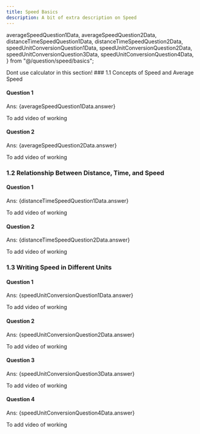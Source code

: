 ```yaml
---
title: Speed Basics
description: A bit of extra description on Speed
---
```




  averageSpeedQuestion1Data,
  averageSpeedQuestion2Data,
  distanceTimeSpeedQuestion1Data,
  distanceTimeSpeedQuestion2Data,
  speedUnitConversionQuestion1Data,
  speedUnitConversionQuestion2Data,
  speedUnitConversionQuestion3Data,
  speedUnitConversionQuestion4Data,
} from "@/question/speed/basics";

<Callout type="warn" title="Note">
  Dont use calculator in this section!
</Callout>
### 1.1 Concepts of Speed and Average Speed

#### Question 1

<Accordions>
  <Accordion title="Question">
    <MultipleChoiceQuestion questionData={averageSpeedQuestion1Data} />
  </Accordion>

  <Accordion title="Answer Walkthrough">
    <p className="ml-11">Ans: {averageSpeedQuestion1Data.answer}</p>
    To add video of working
  </Accordion>
</Accordions>

#### Question 2

<Accordions>
  <Accordion title="Question">
    <MultipleChoiceQuestion questionData={averageSpeedQuestion2Data} />
  </Accordion>

  <Accordion title="Answer Walkthrough">
    <p className="ml-11">Ans: {averageSpeedQuestion2Data.answer}</p>
    To add video of working
  </Accordion>
</Accordions>

### 1.2 Relationship Between Distance, Time, and Speed

#### Question 1

<Accordions>
  <Accordion title="Question">
    <MultipleChoiceQuestion questionData={distanceTimeSpeedQuestion1Data} />
  </Accordion>

  <Accordion title="Answer Walkthrough">
    <p className="ml-11">Ans: {distanceTimeSpeedQuestion1Data.answer}</p>
    To add video of working
  </Accordion>
</Accordions>

#### Question 2

<Accordions>
  <Accordion title="Question">
    <MultipleChoiceQuestion questionData={distanceTimeSpeedQuestion2Data} />
  </Accordion>

  <Accordion title="Answer Walkthrough">
    <p className="ml-11">Ans: {distanceTimeSpeedQuestion2Data.answer}</p>
    To add video of working
  </Accordion>
</Accordions>

### 1.3 Writing Speed in Different Units

#### Question 1

<Accordions>
  <Accordion title="Question">
    <MultipleChoiceQuestion questionData={speedUnitConversionQuestion1Data} />
  </Accordion>

  <Accordion title="Answer Walkthrough">
    <p className="ml-11">Ans: {speedUnitConversionQuestion1Data.answer}</p>
    To add video of working
  </Accordion>
</Accordions>

#### Question 2

<Accordions>
  <Accordion title="Question">
    <MultipleChoiceQuestion questionData={speedUnitConversionQuestion2Data} />
  </Accordion>

  <Accordion title="Answer Walkthrough">
    <p className="ml-11">Ans: {speedUnitConversionQuestion2Data.answer}</p>
    To add video of working
  </Accordion>
</Accordions>

#### Question 3

<Accordions>
  <Accordion title="Question">
    <MultipleChoiceQuestion questionData={speedUnitConversionQuestion3Data} />
  </Accordion>

  <Accordion title="Answer Walkthrough">
    <p className="ml-11">Ans: {speedUnitConversionQuestion3Data.answer}</p>
    To add video of working
  </Accordion>
</Accordions>

#### Question 4

<Accordions>
  <Accordion title="Question">
    <MultipleChoiceQuestion questionData={speedUnitConversionQuestion4Data} />
  </Accordion>

  <Accordion title="Answer Walkthrough">
    <p className="ml-11">Ans: {speedUnitConversionQuestion4Data.answer}</p>
    To add video of working
  </Accordion>
</Accordions>

